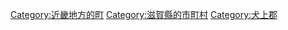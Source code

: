 {{Commonscat|Toyosato, Shiga}}
{{Catmore}}

{{DEFAULTSORT:Toyosato}}
[[Category:近畿地方的町|Category:近畿地方的町]]
[[Category:滋賀縣的市町村|Category:滋賀縣的市町村]]
[[Category:犬上郡|Category:犬上郡]]